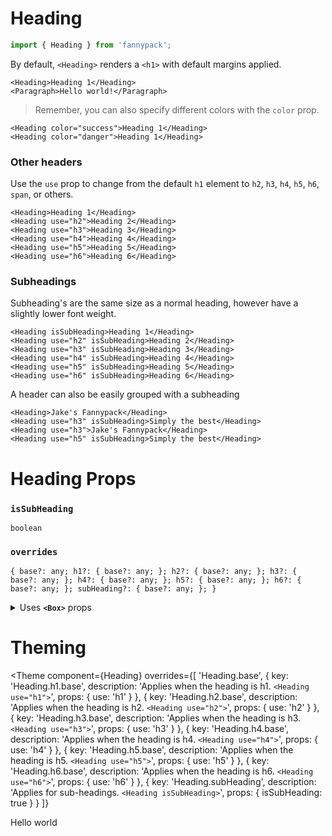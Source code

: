 
# Heading

```jsx
import { Heading } from 'fannypack';
```

By default, `<Heading>` renders a `<h1>` with default margins applied.

```jsx-live
<Heading>Heading 1</Heading>
<Paragraph>Hello world!</Paragraph>
```

> Remember, you can also specify different colors with the `color` prop.

```jsx-live
<Heading color="success">Heading 1</Heading>
<Heading color="danger">Heading 1</Heading>
```

### Other headers

Use the `use` prop to change from the default `h1` element to `h2`, `h3`, `h4`, `h5`, `h6`, `span`, or others.

```jsx-live
<Heading>Heading 1</Heading>
<Heading use="h2">Heading 2</Heading>
<Heading use="h3">Heading 3</Heading>
<Heading use="h4">Heading 4</Heading>
<Heading use="h5">Heading 5</Heading>
<Heading use="h6">Heading 6</Heading>
```

### Subheadings

Subheading's are the same size as a normal heading, however have a slightly lower font weight.

```jsx-live
<Heading isSubHeading>Heading 1</Heading>
<Heading use="h2" isSubHeading>Heading 2</Heading>
<Heading use="h3" isSubHeading>Heading 3</Heading>
<Heading use="h4" isSubHeading>Heading 4</Heading>
<Heading use="h5" isSubHeading>Heading 5</Heading>
<Heading use="h6" isSubHeading>Heading 6</Heading>
```

A header can also be easily grouped with a subheading

```jsx-live
<Heading>Jake's Fannypack</Heading>
<Heading use="h3" isSubHeading>Simply the best</Heading>
<Heading use="h3">Jake's Fannypack</Heading>
<Heading use="h5" isSubHeading>Simply the best</Heading>
```

# Heading Props

<!-- Automatically generated -->

### **`isSubHeading`**

```
boolean
```

### **`overrides`**

```
{ base?: any; h1?: { base?: any; }; h2?: { base?: any; }; h3?: { base?: any; }; h4?: { base?: any; }; h5?: { base?: any; }; h6?: { base?: any; }; subHeading?: { base?: any; }; }
```

<details><summary>Uses <code><strong>&#60;Box&#62;</strong></code> props</summary>

### **`use`**

```
string | ComponentClass<any, any> | FunctionComponent<any>
```

### **`className`**

```
string
```

### **`children`**

```
string | number | boolean | {} | ReactElement<any, string | ((props: any) => ReactElement<any, string | ... | (new (props: any) => Component<any, any, any>)>) | (new (props: any) => Component<any, any, any>)> | ReactNodeArray | ReactPortal | ((props: BoxProps) => ReactNode)
```

### **`showBreakpoint`**

```
string
```

### **`hiddenBreakpoint`**

```
string
```

</details>


# Theming

<Theme
  component={Heading}
  overrides={[
    'Heading.base',
    {
      key: 'Heading.h1.base',
      description: 'Applies when the heading is h1. `<Heading use="h1">`',
      props: { use: 'h1' }
    },
    {
      key: 'Heading.h2.base',
      description: 'Applies when the heading is h2. `<Heading use="h2">`',
      props: { use: 'h2' }
    },
    {
      key: 'Heading.h3.base',
      description: 'Applies when the heading is h3. `<Heading use="h3">`',
      props: { use: 'h3' }
    },
    {
      key: 'Heading.h4.base',
      description: 'Applies when the heading is h4. `<Heading use="h4">`',
      props: { use: 'h4' }
    },
    {
      key: 'Heading.h5.base',
      description: 'Applies when the heading is h5. `<Heading use="h5">`',
      props: { use: 'h5' }
    },
    {
      key: 'Heading.h6.base',
      description: 'Applies when the heading is h6. `<Heading use="h6">`',
      props: { use: 'h6' }
    },
    {
      key: 'Heading.subHeading',
      description: 'Applies for sub-headings. `<Heading isSubHeading>`',
      props: { isSubHeading: true }
    }
  ]}
>
  Hello world
</Theme>
